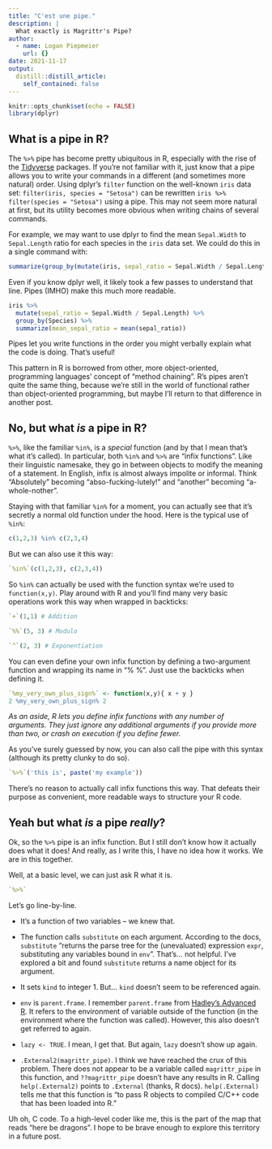 ```yaml
---
title: "C'est une pipe."
description: |
  What exactly is Magrittr's Pipe? 
author:
  - name: Logan Piepmeier
    url: {}
date: 2021-11-17
output:
  distill::distill_article:
    self_contained: false
---
```


```r
knitr::opts_chunk$set(echo = FALSE)
library(dplyr)
```

## What is a pipe in R?

The `%>%` pipe has become pretty ubiquitous in R, especially with the rise of the [Tidyverse](https://www.tidyverse.org/) packages. If you're not familiar with it, just know that a pipe allows you to write your commands in a different (and sometimes more natural) order. Using dplyr's `filter` function on the well-known `iris` data set: `filter(iris, species = "Setosa")` can be rewritten `iris %>% filter(species = "Setosa")` using a pipe. This may not seem more natural at first, but its utility becomes more obvious when writing chains of several commands.

For example, we may want to use dplyr to find the mean `Sepal.Width` to `Sepal.Length` ratio for each species in the `iris` data set. We could do this in a single command with:

```r
summarize(group_by(mutate(iris, sepal_ratio = Sepal.Width / Sepal.Length), Species), mean_sepal_ratio = mean(sepal_ratio))
```

Even if you know dplyr well, it likely took a few passes to understand that line. Pipes (IMHO) make this much more readable.

```r
iris %>%
  mutate(sepal_ratio = Sepal.Width / Sepal.Length) %>%
  group_by(Species) %>%
  summarize(mean_sepal_ratio = mean(sepal_ratio))
```

Pipes let you write functions in the order you might verbally explain what the code is doing. That's useful!

This pattern in R is borrowed from other, more object-oriented, programming languages' concept of "method chaining". R's pipes aren't quite the same thing, because we're still in the world of functional rather than object-oriented programming, but maybe I'll return to that difference in another post.

## No, but what *is* a pipe in R?

`%>%`, like the familiar `%in%`, is a *special* function (and by that I mean that's what it's called). In particular, both `%in%` and `%>%` are "infix functions". Like their linguistic namesake, they go in between objects to modify the meaning of a statement. In English, infix is almost always impolite or informal. Think "Absolutely" becoming "abso-fucking-lutely!" and "another" becoming "a-whole-nother".

Staying with that familiar `%in%` for a moment, you can actually see that it's secretly a normal old function under the hood. Here is the typical use of `%in%`:

```r
c(1,2,3) %in% c(2,3,4)
```

But we can also use it this way:

```r
`%in%`(c(1,2,3), c(2,3,4))
```

So `%in%` can actually be used with the function syntax we're used to `function(x,y)`. Play around with R and you'll find many very basic operations work this way when wrapped in backticks:

```r
`+`(1,1) # Addition
```

```r
`%%`(5, 3) # Modulo
```

```r
`^`(2, 3) # Exponentiation 
```

You can even define your own infix function by defining a two-argument function and wrapping its name in "% %". Just use the backticks when defining it.

```r
`%my_very_own_plus_sign%` <- function(x,y){ x + y }
2 %my_very_own_plus_sign% 2
```

*As an aside, R lets you define infix functions with any number of arguments. They just ignore any additional arguments if you provide more than two, or crash on execution if you define fewer.*

As you've surely guessed by now, you can also call the pipe with this syntax (although its pretty clunky to do so).

```r
`%>%`('this is', paste('my example'))
```

There's no reason to actually call infix functions this way. That defeats their purpose as convenient, more readable ways to structure your R code.

## Yeah but what *is* a pipe *really*?

Ok, so the `%>%` pipe is an infix function. But I still don't know how it actually does what it does! And really, as I write this, I have no idea how it works. We are in this together.

Well, at a basic level, we can just ask R what it is.

```r
`%>%`
```

Let's go line-by-line.

-   It's a function of two variables -- we knew that.

-   The function calls `substitute` on each argument. According to the docs, `substitute` "returns the parse tree for the (unevaluated) expression `expr`, substituting any variables bound in `env`". That's... not helpful. I've explored a bit and found `substitute` returns a name object for its argument.

-   It sets `kind` to integer 1. But... `kind` doesn't seem to be referenced again.

-   `env` is `parent.frame`. I remember `parent.frame` from [Hadley's Advanced R](https://adv-r.hadley.nz/environments.html?q=parent.frame#call-stack). It refers to the environment of variable outside of the function (in the environment where the function was called). However, this also doesn't get referred to again.

-   `lazy <- TRUE`. I mean, I get that. But again, `lazy` doesn't show up again.

-   `.External2(magrittr_pipe)`. I think we have reached the crux of this problem. There does not appear to be a variable called `magrittr_pipe` in this function, and `??magrittr_pipe` doesn't have any results in R. Calling `help(.External2)` points to `.External` (thanks, R docs). `help(.External)` tells me that this function is "to pass R objects to compiled C/C++ code that has been loaded into R."

Uh oh, C code. To a high-level coder like me, this is the part of the map that reads "here be dragons". I hope to be brave enough to explore this territory in a future post.
